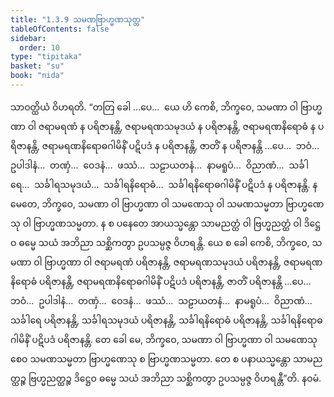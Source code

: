 ```yaml
---
title: "1.3.9 သမဏဗြာဟ္မဏသုတ္တ"
tableOfContents: false
sidebar:
  order: 10
type: "tipitaka"
basket: "su"
book: "nida"
---
```



<DynamicBreadcrumb />

<Division number="29" book="nida">

<Paragraph number="198" book="nida">
သာဝတ္ထိယံ ဝိဟရတိ. “တတြ ခေါ …ပေ…  ယေ ဟိ ကေစိ, ဘိက္ခဝေ, သမဏာ ဝါ ဗြာဟ္မဏာ ဝါ ဇရာမရဏံ န ပရိဇာနန္တိ, ဇရာမရဏသမုဒယံ န ပရိဇာနန္တိ, ဇရာမရဏနိရောဓံ န ပရိဇာနန္တိ, ဇရာမရဏနိရောဓဂါမိနိံ ပဋိပဒံ န ပရိဇာနန္တိ, ဇာတိံ န ပရိဇာနန္တိ …ပေ…  ဘဝံ…  ဥပါဒါနံ…  တဏှံ…  ဝေဒနံ…  ဖဿံ…  သဠာယတနံ…  နာမရူပံ…  ဝိညာဏံ…  သင်္ခါရေ…  သင်္ခါရသမုဒယံ…  သင်္ခါရနိရောဓံ…  သင်္ခါရနိရောဓဂါမိနိံ ပဋိပဒံ န ပရိဇာနန္တိ. န မေတေ, ဘိက္ခဝေ, သမဏာ ဝါ ဗြာဟ္မဏာ ဝါ သမဏေသု ဝါ သမဏသမ္မတာ ဗြာဟ္မဏေသု ဝါ ဗြာဟ္မဏသမ္မတာ. န စ ပနေတေ အာယသ္မန္တော သာမညတ္ထံ ဝါ ဗြဟ္မညတ္ထံ ဝါ ဒိဋ္ဌေဝ ဓမ္မေ သယံ အဘိညာ သစ္ဆိကတွာ ဥပသမ္ပဇ္ဇ ဝိဟရန္တိ.
</Paragraph>

<Paragraph number="199" book="nida">
ယေ စ ခေါ ကေစိ, ဘိက္ခဝေ, သမဏာ ဝါ ဗြာဟ္မဏာ ဝါ ဇရာမရဏံ ပရိဇာနန္တိ, ဇရာမရဏသမုဒယံ ပရိဇာနန္တိ, ဇရာမရဏနိရောဓံ ပရိဇာနန္တိ, ဇရာမရဏနိရောဓဂါမိနိံ ပဋိပဒံ ပရိဇာနန္တိ, ဇာတိံ ပရိဇာနန္တိ …ပေ…  ဘဝံ…  ဥပါဒါနံ…  တဏှံ…  ဝေဒနံ…  ဖဿံ…  သဠာယတနံ…  နာမရူပံ…  ဝိညာဏံ…  သင်္ခါရေ ပရိဇာနန္တိ, သင်္ခါရသမုဒယံ ပရိဇာနန္တိ, သင်္ခါရနိရောဓံ ပရိဇာနန္တိ, သင်္ခါရနိရောဓဂါမိနိံ ပဋိပဒံ ပရိဇာနန္တိ. တေ ခေါ မေ, ဘိက္ခဝေ, သမဏာ ဝါ ဗြာဟ္မဏာ ဝါ သမဏေသု စေဝ သမဏသမ္မတာ ဗြာဟ္မဏေသု စ ဗြာဟ္မဏသမ္မတာ. တေ စ ပနာယသ္မန္တော သာမညတ္ထဉ္စ ဗြဟ္မညတ္ထဉ္စ ဒိဋ္ဌေဝ ဓမ္မေ သယံ အဘိညာ သစ္ဆိကတွာ ဥပသမ္ပဇ္ဇ ဝိဟရန္တီ”တိ.

</Paragraph>
</Division>

<Paragraph number="200" type="center" book="nida">
နဝမံ.
</Paragraph>